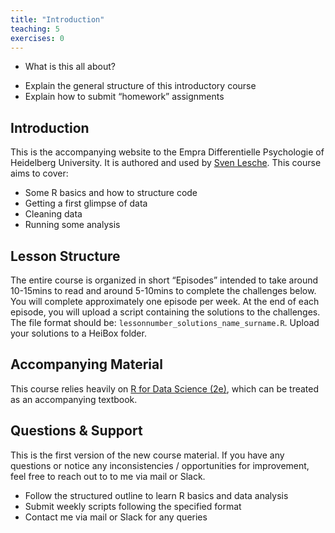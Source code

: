```yaml
---
title: "Introduction"
teaching: 5
exercises: 0
---
```

:::::::::::::::::::::::::::::::::::::: questions
- What is this all about?
::::::::::::::::::::::::::::::::::::::::::::::::

::::::::::::::::::::::::::::::::::::: objectives
- Explain the general structure of this introductory course
- Explain how to submit "homework" assignments
::::::::::::::::::::::::::::::::::::::::::::::::

## Introduction
This is the accompanying website to the Empra Differentielle Psychologie of Heidelberg University. It is authored and used by [Sven Lesche](https://www.psychologie.uni-heidelberg.de/person/sven-lesche). This course aims to cover:

- Some R basics and how to structure code
- Getting a first glimpse of data
- Cleaning data
- Running some analysis

## Lesson Structure
The entire course is organized in short "Episodes" intended to take around 10-15mins to read and around 5-10mins to complete the challenges below. You will complete approximately one episode per week.
At the end of each episode, you will upload a script containing the solutions to the challenges.
The file format should be: `lessonnumber_solutions_name_surname.R`.
Upload your solutions to a HeiBox folder.

## Accompanying Material
This course relies heavily on [R for Data Science (2e)](https://r4ds.hadley.nz/), which can be treated as an accompanying textbook.

## Questions & Support
This is the first version of the new course material. If you have any questions or notice any inconsistencies / opportunities for improvement, feel free to reach out to to me via mail or Slack.

::::::::::::::::::::::::::::::::::::: keypoints
- Follow the structured outline to learn R basics and data analysis
- Submit weekly scripts following the specified format
- Contact me via mail or Slack for any queries
::::::::::::::::::::::::::::::::::::::::::::::::
